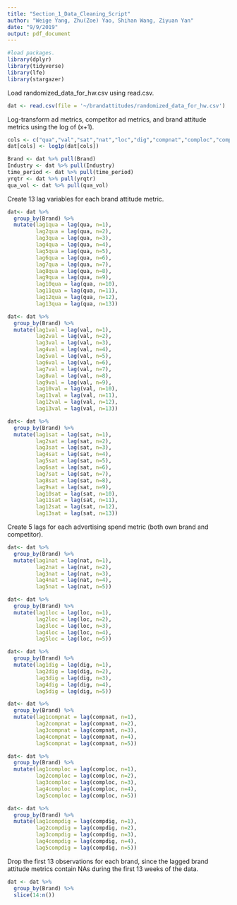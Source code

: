 ```yaml
---
title: "Section_1_Data_Cleaning_Script"
author: "Weige Yang, Zhu(Zoe) Yao, Shihan Wang, Ziyuan Yan"
date: "9/9/2019"
output: pdf_document
---
```


```r
#load packages.
library(dplyr)
library(tidyverse)
library(lfe)
library(stargazer)
```

Load randomized_data_for_hw.csv using read.csv.
```r
dat <- read.csv(file = '~/brandattitudes/randomized_data_for_hw.csv')
```

Log-transform ad metrics, competitor ad metrics, and brand attitude metrics using the log of (x+1).
```r
cols <- c("qua","val","sat","nat","loc","dig","compnat","comploc","compdig")
dat[cols] <- log1p(dat[cols])           
```

```r
Brand <- dat %>% pull(Brand)
Industry <- dat %>% pull(Industry)
time_period <- dat %>% pull(time_period)
yrqtr <- dat %>% pull(yrqtr)
qua_vol <- dat %>% pull(qua_vol)
```

Create 13 lag variables for each brand attitude metric.
```r
dat<- dat %>% 
  group_by(Brand) %>% 
  mutate(lag1qua = lag(qua, n=1),
         lag2qua = lag(qua, n=2), 
         lag3qua = lag(qua, n=3),
         lag4qua = lag(qua, n=4),
         lag5qua = lag(qua, n=5),
         lag6qua = lag(qua, n=6),
         lag7qua = lag(qua, n=7),
         lag8qua = lag(qua, n=8),
         lag9qua = lag(qua, n=9),
         lag10qua = lag(qua, n=10),
         lag11qua = lag(qua, n=11),
         lag12qua = lag(qua, n=12),
         lag13qua = lag(qua, n=13))

dat<- dat %>% 
  group_by(Brand) %>% 
  mutate(lag1val = lag(val, n=1),
         lag2val = lag(val, n=2), 
         lag3val = lag(val, n=3),
         lag4val = lag(val, n=4),
         lag5val = lag(val, n=5),
         lag6val = lag(val, n=6),
         lag7val = lag(val, n=7),
         lag8val = lag(val, n=8),
         lag9val = lag(val, n=9),
         lag10val = lag(val, n=10),
         lag11val = lag(val, n=11),
         lag12val = lag(val, n=12),
         lag13val = lag(val, n=13))

dat<- dat %>% 
  group_by(Brand) %>% 
  mutate(lag1sat = lag(sat, n=1),
         lag2sat = lag(sat, n=2), 
         lag3sat = lag(sat, n=3),
         lag4sat = lag(sat, n=4),
         lag5sat = lag(sat, n=5),
         lag6sat = lag(sat, n=6),
         lag7sat = lag(sat, n=7),
         lag8sat = lag(sat, n=8),
         lag9sat = lag(sat, n=9),
         lag10sat = lag(sat, n=10),
         lag11sat = lag(sat, n=11),
         lag12sat = lag(sat, n=12),
         lag13sat = lag(sat, n=13))
```

Create 5 lags for each advertising spend metric (both own brand and competitor).
```r
dat<- dat %>% 
  group_by(Brand) %>% 
  mutate(lag1nat = lag(nat, n=1),
         lag2nat = lag(nat, n=2), 
         lag3nat = lag(nat, n=3),
         lag4nat = lag(nat, n=4),
         lag5nat = lag(nat, n=5))

dat<- dat %>% 
  group_by(Brand) %>% 
  mutate(lag1loc = lag(loc, n=1),
         lag2loc = lag(loc, n=2), 
         lag3loc = lag(loc, n=3),
         lag4loc = lag(loc, n=4),
         lag5loc = lag(loc, n=5))

dat<- dat %>% 
  group_by(Brand) %>% 
  mutate(lag1dig = lag(dig, n=1),
         lag2dig = lag(dig, n=2), 
         lag3dig = lag(dig, n=3),
         lag4dig = lag(dig, n=4),
         lag5dig = lag(dig, n=5))

dat<- dat %>% 
  group_by(Brand) %>% 
  mutate(lag1compnat = lag(compnat, n=1),
         lag2compnat = lag(compnat, n=2), 
         lag3compnat = lag(compnat, n=3),
         lag4compnat = lag(compnat, n=4),
         lag5compnat = lag(compnat, n=5))

dat<- dat %>% 
  group_by(Brand) %>% 
  mutate(lag1comploc = lag(comploc, n=1),
         lag2comploc = lag(comploc, n=2), 
         lag3comploc = lag(comploc, n=3),
         lag4comploc = lag(comploc, n=4),
         lag5comploc = lag(comploc, n=5))

dat<- dat %>% 
  group_by(Brand) %>% 
  mutate(lag1compdig = lag(compdig, n=1),
         lag2compdig = lag(compdig, n=2), 
         lag3compdig = lag(compdig, n=3),
         lag4compdig = lag(compdig, n=4),
         lag5compdig = lag(compdig, n=5))
```

Drop the first 13 observations for each brand, since the lagged brand attitude metrics contain NAs during the first 13 weeks of the data.
```r
dat <- dat %>%
  group_by(Brand) %>%
  slice(14:n())
```
